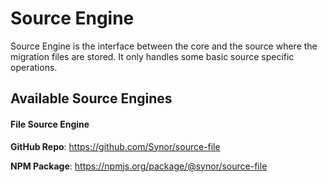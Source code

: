 # Source Engine

Source Engine is the interface between the core and the source where the migration files are stored. It only handles some basic source specific operations.

## Available Source Engines

#### File Source Engine

**GitHub Repo**: https://github.com/Synor/source-file

**NPM Package**: https://npmjs.org/package/@synor/source-file
